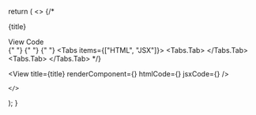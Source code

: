 

  return (
    <>
      {/* <Tab defaultValue="view">
        <div className="flex items-center justify-between">
          <p className="text-zinc-400 text-xl font-medium">{title}</p>
          <div>
            <TabsList>
              <TabsTrigger value="view">View</TabsTrigger>
              <TabsTrigger value="code">Code</TabsTrigger>
            </TabsList>
          </div>
        </div>{" "}
        <TabsContent value="view">
          {" "}
          <AvatarRounded />
        </TabsContent>
        <TabsContent value="code">
          {" "}
          <Tabs items={["HTML", "JSX"]}>
            <Tabs.Tab>
              <AvatarCircularHtml />
            </Tabs.Tab>
            <Tabs.Tab>
              <AvatarCircularJsx />
            </Tabs.Tab>
          </Tabs>
        </TabsContent>
      </Tab> */}

<View
        title={title}
        renderComponent={<AvatarRounded />}
        htmlCode={<AvatarCircularHtml />}
        jsxCode={<AvatarCircularJsx />}
      />

    </>
  );
}
